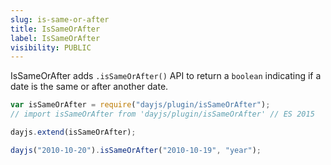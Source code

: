 ```yaml
---
slug: is-same-or-after
title: IsSameOrAfter
label: IsSameOrAfter
visibility: PUBLIC
---
```


IsSameOrAfter adds `.isSameOrAfter()` API to return a `boolean` indicating if a date is the same or after another date.

```javascript
var isSameOrAfter = require("dayjs/plugin/isSameOrAfter");
// import isSameOrAfter from 'dayjs/plugin/isSameOrAfter' // ES 2015

dayjs.extend(isSameOrAfter);

dayjs("2010-10-20").isSameOrAfter("2010-10-19", "year");
```